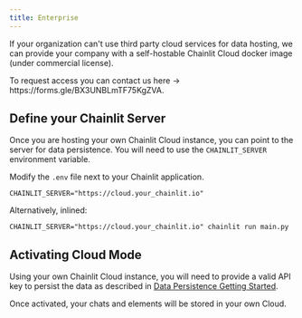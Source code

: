 ```yaml
---
title: Enterprise
---
```


If your organization can't use third party cloud services for data hosting, we can provide your company with a self-hostable Chainlit Cloud docker image (under commercial license).

<Note>
  To request access you can contact us here ->
  https://forms.gle/BX3UNBLmTF75KgZVA.
</Note>

## Define your Chainlit Server

Once you are hosting your own Chainlit Cloud instance, you can point to the server for data persistence.
You will need to use the `CHAINLIT_SERVER` environment variable.

Modify the `.env` file next to your Chainlit application.

```shell .env
CHAINLIT_SERVER="https://cloud.your_chainlit.io"
```

Alternatively, inlined:

```shell
CHAINLIT_SERVER="https://cloud.your_chainlit.io" chainlit run main.py
```

## Activating Cloud Mode

Using your own Chainlit Cloud instance, you will need to provide a valid API key to persist the data as described in [Data Persistence Getting Started](/data-persistence/overview).

Once activated, your chats and elements will be stored in your own Cloud.
